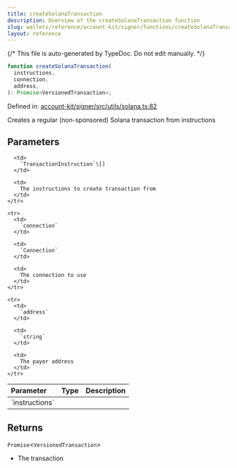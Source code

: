 ```yaml
---
title: createSolanaTransaction
description: Overview of the createSolanaTransaction function
slug: wallets/reference/account-kit/signer/functions/createSolanaTransaction
layout: reference
---
```


{/* This file is auto-generated by TypeDoc. Do not edit manually. */}

```ts
function createSolanaTransaction(
  instructions,
  connection,
  address,
): Promise<VersionedTransaction>;
```

Defined in: [account-kit/signer/src/utils/solana.ts:82](https://github.com/alchemyplatform/aa-sdk/blob/ad165355d980f9a16dd388088895bfc851df8656/account-kit/signer/src/utils/solana.ts#L82)

Creates a regular (non-sponsored) Solana transaction from instructions

## Parameters

<table>
  <thead>
    <tr>
      <th align="left">Parameter</th>
      <th align="left">Type</th>
      <th align="left">Description</th>
    </tr>
  </thead>

  <tbody>
    <tr>
      <td>
        `instructions`
      </td>

      <td>
        `TransactionInstruction`\[]
      </td>

      <td>
        The instructions to create transaction from
      </td>
    </tr>

    <tr>
      <td>
        `connection`
      </td>

      <td>
        `Connection`
      </td>

      <td>
        The connection to use
      </td>
    </tr>

    <tr>
      <td>
        `address`
      </td>

      <td>
        `string`
      </td>

      <td>
        The payer address
      </td>
    </tr>

  </tbody>
</table>

## Returns

`Promise`\<`VersionedTransaction`>

- The transaction
